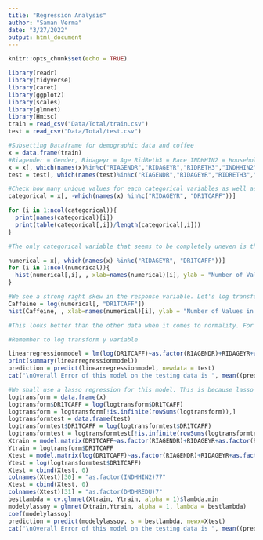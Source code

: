 ---
title: "Regression Analysis"
author: "Saman Verma"
date: "3/27/2022"
output: html_document
---

```{r setup, include=FALSE}
knitr::opts_chunk$set(echo = TRUE)
```


```{r}
library(readr)
library(tidyverse)
library(caret)
library(ggplot2)
library(scales)
library(glmnet)
library(Hmisc)
train = read_csv("Data/Total/train.csv")
test = read_csv("Data/Total/test.csv")
```


```{r}
#Subsetting Dataframe for demographic data and coffee
x = data.frame(train)
#Riagender = Gender, Ridageyr = Age RidReth3 = Race INDHHIN2 = Household income DMHREDU = Household Education DMDCITZN = Citizenship Status DR1TCAFF = Coffee
x = x[, which(names(x)%in%c("RIAGENDR","RIDAGEYR","RIDRETH3","INDHHIN2","DMDHREDU","DMDCITZN", "DR1TCAFF"))]
test = test[, which(names(test)%in%c("RIAGENDR","RIDAGEYR","RIDRETH3","INDHHIN2","DMDHREDU","DMDCITZN", "DR1TCAFF"))]
```


```{r}
#Check how many unique values for each categorical variables as well as means and standard deviations for others
categorical = x[, -which(names(x) %in%c("RIDAGEYR", "DR1TCAFF"))]

for (i in 1:ncol(categorical)){
  print(names(categorical)[i])
  print(table(categorical[,i])/length(categorical[,i]))
}

#The only categorical variable that seems to be completely uneven is the variable related to citizenship status which makes sense as we are studying people in America therefore the vast majority should be american citizens. Limited concern for these variables.

numerical = x[, which(names(x) %in%c("RIDAGEYR", "DR1TCAFF"))]
for (i in 1:ncol(numerical)){
  hist(numerical[,i], , xlab=names(numerical)[i], ylab = "Number of Values in this range", main = "Distribution of Numeric Column in Dataset")
}

#We see a strong right skew in the response variable. Let's log transform this column to see if it helps with the skew.
Caffeine = log(numerical[, "DR1TCAFF"])
hist(Caffeine, , xlab=names(numerical)[i], ylab = "Number of Values in this range", main = "Distribution of Log Transformed Column in Dataset")

#This looks better than the other data when it comes to normality. For models assuming normality we can simply log transform it to fit that assumption.

```


```{r}
#Remember to log transform y variable

linearregressionmodel = lm(log(DR1TCAFF)~as.factor(RIAGENDR)+RIDAGEYR+as.factor(RIDRETH3)+as.factor(INDHHIN2)+as.factor(DMDHREDU)+as.factor(DMDCITZN), data = x)
print(summary(linearregressionmodel))
prediction = predict(linearregressionmodel, newdata = test)
cat("\nOverall Error of this model on the testing data is ", mean((prediction - Ytest)**2), ".\n\n")
```

```{r}
#We shall use a lasso regression for this model. This is because lasso indirectly performs feature selection for our data as it forces some coefficients to 0 depending on its insignificance. Also, we would rather perform lasso here than ridge as we have a relatively small number of predictors as compared to the amount of data we have. It also regularizes the data so that it can perform better generally. We log transform the response variables for the assumption of normality as mentioned in exploratory data section.
logtransform = data.frame(x)
logtransform$DR1TCAFF = log(logtransform$DR1TCAFF)
logtransform = logtransform[!is.infinite(rowSums(logtransform)),]
logtransformtest = data.frame(test)
logtransformtest$DR1TCAFF = log(logtransformtest$DR1TCAFF)
logtransformtest = logtransformtest[!is.infinite(rowSums(logtransformtest)),]
Xtrain = model.matrix(DR1TCAFF~as.factor(RIAGENDR)+RIDAGEYR+as.factor(RIDRETH3)+as.factor(INDHHIN2)+as.factor(DMDHREDU)+as.factor(DMDCITZN), logtransform)[,-1]
Ytrain = logtransform$DR1TCAFF
Xtest = model.matrix(log(DR1TCAFF)~as.factor(RIAGENDR)+RIDAGEYR+as.factor(RIDRETH3)+as.factor(INDHHIN2)+as.factor(DMDHREDU)+as.factor(DMDCITZN), logtransformtest)[,-1]
Ytest = log(logtransformtest$DR1TCAFF)
Xtest = cbind(Xtest, 0)
colnames(Xtest)[30] = "as.factor(INDHHIN2)77"
Xtest = cbind(Xtest, 0)
colnames(Xtest)[31] = "as.factor(DMDHREDU)7"
bestlambda = cv.glmnet(Xtrain, Ytrain, alpha = 1)$lambda.min
modelylassoy = glmnet(Xtrain,Ytrain, alpha = 1, lambda = bestlambda)
coef(modelylassoy)
prediction = predict(modelylassoy, s = bestlambda, newx=Xtest)
cat("\nOverall Error of this model on the testing data is ", mean((prediction - Ytest)**2), ".\n\n")
```